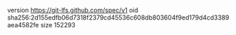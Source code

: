 version https://git-lfs.github.com/spec/v1
oid sha256:2d155edfb06d7318f2379cd45536c608db803604f9ed179d4cd3389aea4582fe
size 152293
